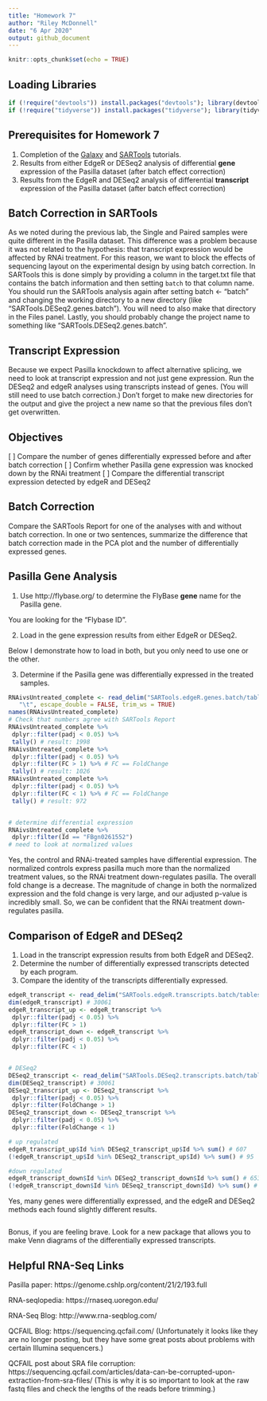 ```yaml
---
title: "Homework 7"
author: "Riley McDonnell"
date: "6 Apr 2020"
output: github_document
---
```


```r
knitr::opts_chunk$set(echo = TRUE)
```

## Loading Libraries

```r
if (!require("devtools")) install.packages("devtools"); library(devtools)
if (!require("tidyverse")) install.packages("tidyverse"); library(tidyverse) # Load tidyverse last
```

## Prerequisites for Homework 7

1. Completion of the [Galaxy](1-Galaxy.md) and [SARTools](2-SARTools.md) tutorials.
2. Results from either EdgeR or DESeq2 analysis of differential **gene** expression of the Pasilla dataset (after batch effect correction)
3. Results from the EdgeR and DESeq2 analysis of differential **transcript** expression of the Pasilla dataset (after batch effect correction)

## Batch Correction in SARTools

As we noted during the previous lab, the Single and Paired samples were quite different in the Pasilla dataset.
This difference was a problem because it was not related to the hypothesis: that transcript expression would be affected by RNAi treatment.
For this reason, we want to block the effects of sequencing layout on the experimental design by using batch correction.
In SARTools this is done simply by providing a column in the target.txt file that contains the batch information and then setting `batch` to that column name.
You should run the SARTools analysis again after setting
batch <- "batch"
and changing the working directory to a new directory (like "SARTools.DESeq2.genes.batch"). 
You will need to also make that directory in the Files panel.
Lastly, you should probably change the project name to something like "SARTools.DESeq2.genes.batch".

## Transcript Expression

Because we expect Pasilla knockdown to affect alternative splicing, we need to look at transcript expression and not just gene expression.
Run the DESeq2 and edgeR analyses using transcripts instead of genes. (You will still need to use batch correction.)
Don't forget to make new directories for the output and give the project a new name so that the previous files don't get overwritten.

## Objectives

[ ] Compare the number of genes differentially expressed before and after batch correction
[ ] Confirm whether Pasilla gene expression was knocked down by the RNAi treatment
[ ] Compare the differential transcript expression detected by edgeR and DESeq2

## Batch Correction

Compare the SARTools Report for one of the analyses with and without batch correction.
In one or two sentences, summarize the difference that batch correction made in the PCA plot and the number of differentially expressed genes.

## Pasilla Gene Analysis

1. Use http://flybase.org/ to determine the FlyBase **gene** name for the Pasilla gene.

You are looking for the "Flybase ID".

2. Load in the gene expression results from either EdgeR or DESeq2.

Below I demonstrate how to load in both, but you only need to use one or the other.

3. Determine if the Pasilla gene was differentially expressed in the treated samples.
```r
RNAivsUntreated_complete <- read_delim("SARTools.edgeR.genes.batch/tables/RNAivsUntreated.complete.txt",
   "\t", escape_double = FALSE, trim_ws = TRUE)
names(RNAivsUntreated_complete)
# Check that numbers agree with SARTools Report     
RNAivsUntreated_complete %>%
 dplyr::filter(padj < 0.05) %>%
 tally() # result: 1998
RNAivsUntreated_complete %>%
 dplyr::filter(padj < 0.05) %>%
 dplyr::filter(FC > 1) %>% # FC == FoldChange
 tally() # result: 1026
RNAivsUntreated_complete %>%
 dplyr::filter(padj < 0.05) %>%
 dplyr::filter(FC < 1) %>% # FC == FoldChange
 tally() # result: 972


# determine differential expression
RNAivsUntreated_complete %>%
 dplyr::filter(Id == "FBgn0261552")
# need to look at normalized values

```

Yes, the control and RNAi-treated samples have differential expression. The normalized controls express pasilla much more than the normalized treatment values, so the RNAi treatment down-regulates pasilla. The overall fold change is a decrease. The magnitude of change in both the normalized expression and the fold change is very large, and our adjusted p-value is incredibly small. So, we can be confident that the RNAi treatment down-regulates pasilla.


## Comparison of EdgeR and DESeq2

1. Load in the transcript expression results from both EdgeR and DESeq2.
2. Determine the number of differentially expressed transcripts detected by each program.
3. Compare the identity of the transcripts differentially expressed.

```r
edgeR_transcript <- read_delim("SARTools.edgeR.transcripts.batch/tables/RNAivsUntreated.complete.txt", "\t", escape_double = FALSE, trim_ws = TRUE)
dim(edgeR_transcript) # 30061
edgeR_transcript_up <- edgeR_transcript %>%
 dplyr::filter(padj < 0.05) %>%
 dplyr::filter(FC > 1)
edgeR_transcript_down <- edgeR_transcript %>%
 dplyr::filter(padj < 0.05) %>%
 dplyr::filter(FC < 1)


# DESeq2
DESeq2_transcript <- read_delim("SARTools.DESeq2.transcripts.batch/tables/RNAivsUntreated.complete.txt", "\t", escape_double = FALSE, trim_ws = TRUE)
dim(DESeq2_transcript) # 30061
DESeq2_transcript_up <- DESeq2_transcript %>%
 dplyr::filter(padj < 0.05) %>%
 dplyr::filter(FoldChange > 1)
DESeq2_transcript_down <- DESeq2_transcript %>%
 dplyr::filter(padj < 0.05) %>%
 dplyr::filter(FoldChange < 1)
```

```r
# up regulated
edgeR_transcript_up$Id %in% DESeq2_transcript_up$Id %>% sum() # 607
(!edgeR_transcript_up$Id %in% DESeq2_transcript_up$Id) %>% sum() # 95

#down regulated
edgeR_transcript_down$Id %in% DESeq2_transcript_down$Id %>% sum() # 653
(!edgeR_transcript_down$Id %in% DESeq2_transcript_down$Id) %>% sum() # 91

```
Yes, many genes were differentially expressed, and the edgeR and DESeq2 methods each found slightly different results.

```r

```

Bonus, if you are feeling brave. Look for a new package that allows you to make Venn diagrams of the differentially expressed transcripts. 

## Helpful RNA-Seq Links

Pasilla paper: https://genome.cshlp.org/content/21/2/193.full

RNA-seqlopedia: https://rnaseq.uoregon.edu/

RNA-Seq Blog: http://www.rna-seqblog.com/

QCFAIL Blog: https://sequencing.qcfail.com/
(Unfortunately it looks like they are no longer posting, but they have some great posts about problems with certain Illumina sequencers.)

QCFAIL post about SRA file corruption: https://sequencing.qcfail.com/articles/data-can-be-corrupted-upon-extraction-from-sra-files/ 
(This is why it is so important to look at the raw fastq files and check the lengths of the reads before trimming.)
